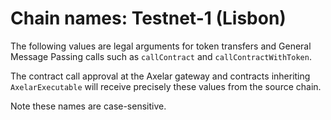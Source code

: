 
# Chain names: Testnet-1 (Lisbon)

The following values are legal arguments for token transfers and General Message Passing calls such as `callContract` and `callContractWithToken`.

The contract call approval at the Axelar gateway and contracts inheriting `AxelarExecutable` will receive precisely these values from the source chain.

Note these names are case-sensitive.

<ChainList environment="testnet" />